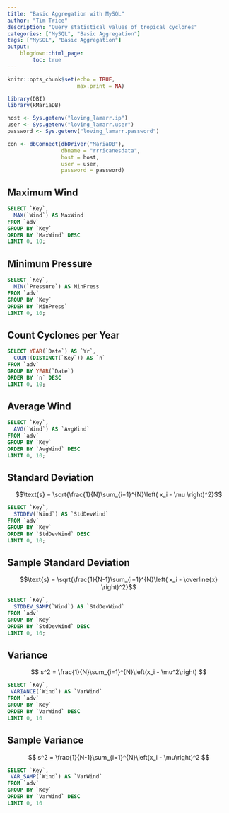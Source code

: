 ---
title: "Basic Aggregation with MySQL"
author: "Tim Trice"
description: "Query statistical values of tropical cyclones"
categories: ["MySQL", "Basic Aggregation"]
tags: ["MySQL", "Basic Aggregation"]
output:
    blogdown::html_page:
        toc: true
---

```{r setup, include=FALSE}
knitr::opts_chunk$set(echo = TRUE, 
                      max.print = NA)
```

```{r, include = FALSE}
library(DBI)
library(RMariaDB)
```

```{r, include = FALSE}
host <- Sys.getenv("loving_lamarr.ip")
user <- Sys.getenv("loving_lamarr.user")
password <- Sys.getenv("loving_lamarr.password")
```

```{r, include = FALSE}
con <- dbConnect(dbDriver("MariaDB"), 
                 dbname = "rrricanesdata", 
                 host = host,
                 user = user, 
                 password = password)
```

## Maximum Wind

```{sql, connection = con}
SELECT `Key`, 
  MAX(`Wind`) AS MaxWind 
FROM `adv`
GROUP BY `Key`
ORDER BY `MaxWind` DESC
LIMIT 0, 10;
```

## Minimum Pressure

```{sql, connection = con}
SELECT `Key`, 
  MIN(`Pressure`) AS MinPress
FROM `adv`
GROUP BY `Key`
ORDER BY `MinPress`
LIMIT 0, 10;
```

## Count Cyclones per Year

```{sql, connection = con}
SELECT YEAR(`Date`) AS `Yr`, 
  COUNT(DISTINCT(`Key`)) AS `n`
FROM `adv`
GROUP BY YEAR(`Date`)
ORDER BY `n` DESC
LIMIT 0, 10;
```

## Average Wind

```{sql, connection = con}
SELECT `Key`, 
  AVG(`Wind`) AS `AvgWind`
FROM `adv`
GROUP BY `Key` 
ORDER BY `AvgWind` DESC
LIMIT 0, 10;
```

## Standard Deviation

$$\text{s} = \sqrt{\frac{1}{N}\sum_{i=1}^{N}\left( x_i - \mu \right)^2}$$

```{sql, connection = con}
SELECT `Key`, 
  STDDEV(`Wind`) AS `StdDevWind`
FROM `adv`
GROUP BY `Key` 
ORDER BY `StdDevWind` DESC
LIMIT 0, 10;
```

## Sample Standard Deviation

$$\text{s} = \sqrt{\frac{1}{N-1}\sum_{i=1}^{N}\left( x_i - \overline{x} \right)^2}$$

```{sql, connection = con}
SELECT `Key`, 
  STDDEV_SAMP(`Wind`) AS `StdDevWind`
FROM `adv`
GROUP BY `Key` 
ORDER BY `StdDevWind` DESC
LIMIT 0, 10;
```

## Variance

$$ s^2 = \frac{1}{N}\sum_{i=1}^{N}\left(x_i - \mu^2\right) $$

```{sql, connection = con}
SELECT `Key`, 
 VARIANCE(`Wind`) AS `VarWind`
FROM `adv`
GROUP BY `Key` 
ORDER BY `VarWind` DESC
LIMIT 0, 10
```

## Sample Variance

$$ s^2 = \frac{1}{N-1}\sum_{i=1}^{N}\left(x_i - \mu\right)^2 $$

```{sql, connection = con}
SELECT `Key`, 
 VAR_SAMP(`Wind`) AS `VarWind`
FROM `adv`
GROUP BY `Key` 
ORDER BY `VarWind` DESC
LIMIT 0, 10
```
